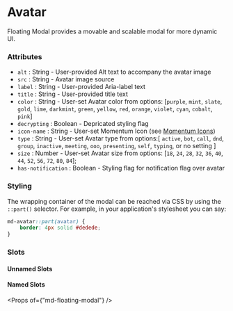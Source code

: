 
# Avatar

Floating Modal provides a movable and scalable modal for more dynamic UI.

### Attributes

- `alt` : String - User-provided Alt text to accompany the avatar image
- `src` : String - Avatar image source
- `label` : String - User-provided Aria-label text
- `title` : String - User-provided title text
- `color` : String - User-set Avatar color from options: [`purple`,
  `mint`,
  `slate`,
  `gold`,
  `lime`,
  `darkmint`,
  `green`,
  `yellow`,
  `red`,
  `orange`,
  `violet`,
  `cyan`,
  `cobalt`,
  `pink`]
- `decrypting` : Boolean - Depricated styling flag
- `icon-name` : String - User-set Momentum Icon (see [Momentum Icons](https://momentum.design/icons))
- `type` : String - User-set Avatar type from options:[
  `active`,
  `bot`,
  `call`,
  `dnd`,
  `group`,
  `inactive`,
  `meeting`,
  `ooo`,
  `presenting`,
  `self`,
  `typing`,
  or no setting
  ]
- `size` : Number - User-set Avatar size from options: [`18`, `24`, `28`, `32`, `36`, `40`, `44`, `52`, `56`, `72`, `80`, `84`];
- `has-notification` : Boolean - Styling flag for notification flag over avatar

### Styling

The wrapping container of the modal can be reached via CSS by using the `::part()` selector. For example, in your application's stylesheet you can say:

```CSS
md-avatar::part(avatar) {
    border: 4px solid #dedede;
}
```

### Slots

#### Unnamed Slots

#### Named Slots

<Props of={"md-floating-modal"} />
